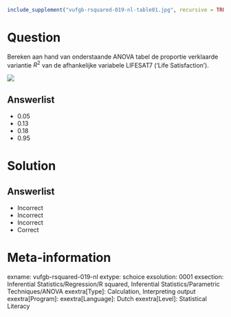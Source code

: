 ```{r, echo = FALSE, results = "hide"}
include_supplement("vufgb-rsquared-019-nl-table01.jpg", recursive = TRUE)
```

Question
========

Bereken aan hand van onderstaande ANOVA tabel de proportie verklaarde variantie $R^{2}$ van de afhankelijke variabele LIFESAT7 (‘Life Satisfaction’).

![](vufgb-rsquared-019-nl-table01.jpg)
  
Answerlist
----------
* 0.05
* 0.13
* 0.18
* 0.95

Solution
========

Answerlist
----------
* Incorrect
* Incorrect
* Incorrect
* Correct

Meta-information
================
exname: vufgb-rsquared-019-nl
extype: schoice
exsolution: 0001
exsection: Inferential Statistics/Regression/R squared, Inferential Statistics/Parametric Techniques/ANOVA
exextra[Type]: Calculation, Interpreting output
exextra[Program]: 
exextra[Language]: Dutch
exextra[Level]: Statistical Literacy